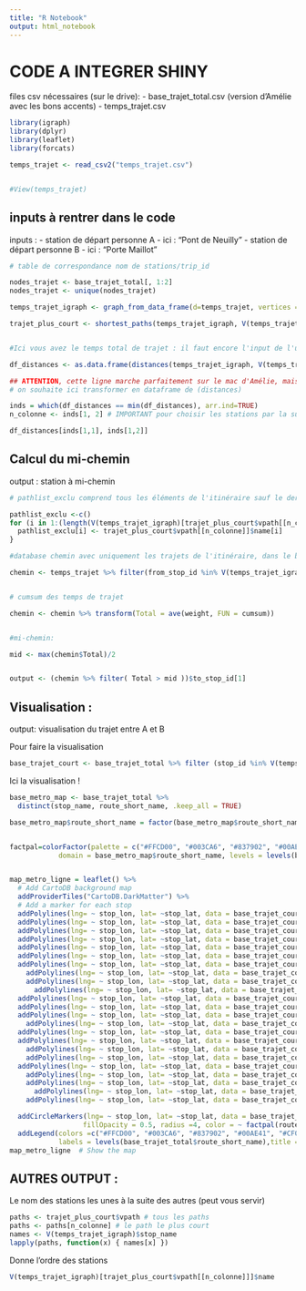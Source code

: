 ```yaml
---
title: "R Notebook"
output: html_notebook
---
```


# CODE A INTEGRER SHINY


files csv nécessaires (sur le drive):
- base_trajet_total.csv (version d'Amélie avec les bons accents)
- temps_trajet.csv


```r
library(igraph)
library(dplyr)
library(leaflet)
library(forcats)

temps_trajet <- read_csv2("temps_trajet.csv")


#View(temps_trajet)


```

## inputs à rentrer dans le code

inputs :
- station de départ personne A - ici : "Pont de Neuilly"
- station de départ personne B - ici : "Porte Maillot"



```r
# table de correspondance nom de stations/trip_id

nodes_trajet <- base_trajet_total[, 1:2]
nodes_trajet <- unique(nodes_trajet)

temps_trajet_igraph <- graph_from_data_frame(d=temps_trajet, vertices = nodes_trajet, directed = T)

trajet_plus_court <- shortest_paths(temps_trajet_igraph, V(temps_trajet_igraph)[stop_name =="Pont de Neuilly"], to = V(temps_trajet_igraph)[stop_name =="Porte Maillot"], output = "vpath")


#Ici vous avez le temps total de trajet : il faut encore l'input de l'utilisateur

df_distances <- as.data.frame(distances(temps_trajet_igraph, V(temps_trajet_igraph)[stop_name == "Pont de Neuilly"], to = V(temps_trajet_igraph)[stop_name =="Porte Maillot"]))

## ATTENTION, cette ligne marche parfaitement sur le mac d'Amélie, mais pas sur mon PC (on soupçonne un pb de type sur l'output de distance())
# on souhaite ici transformer en dataframe de (distances)

inds = which(df_distances == min(df_distances), arr.ind=TRUE)
n_colonne <- inds[1, 2] # IMPORTANT pour choisir les stations par la suite

df_distances[inds[1,1], inds[1,2]]

```



## Calcul du mi-chemin

output : station à mi-chemin


```r

# pathlist_exclu comprend tous les éléments de l'itinéraire sauf le dernier (1ère colonne de chemin)

pathlist_exclu <-c()
for (i in 1:(length(V(temps_trajet_igraph)[trajet_plus_court$vpath[[n_colonne]]]$name)-1)){
  pathlist_exclu[i] <- trajet_plus_court$vpath[[n_colonne]]$name[i]
}

#database chemin avec uniquement les trajets de l'itinéraire, dans le bon sens

chemin <- temps_trajet %>% filter(from_stop_id %in% V(temps_trajet_igraph)[trajet_plus_court$vpath[[n_colonne]]]$name, to_stop_id %in% V(temps_trajet_igraph)[trajet_plus_court$vpath[[n_colonne]]]$name) %>% slice(match(pathlist_exclu, from_stop_id))


# cumsum des temps de trajet

chemin <- chemin %>% transform(Total = ave(weight, FUN = cumsum))


#mi-chemin:

mid <- max(chemin$Total)/2


output <- (chemin %>% filter( Total > mid ))$to_stop_id[1]
```



## Visualisation :

output: visualisation du trajet entre A et B


Pour faire la visualisation 
```r
base_trajet_court <- base_trajet_total %>% filter (stop_id %in% V(temps_trajet_igraph)[trajet_plus_court$vpath[[n_colonne]]]$name )
```

Ici la visualisation ! 
```r

base_metro_map <- base_trajet_total %>%
  distinct(stop_name, route_short_name, .keep_all = TRUE)

base_metro_map$route_short_name = factor(base_metro_map$route_short_name)


factpal=colorFactor(palette = c("#FFCD00", "#003CA6", "#837902", "#00AE41", "#CF009E", "#FF7E2E", "#6ECA97", "#FA9ABA", "#6ECA97", "#E19BDF", "#B6BD00", "#C9910D", "#704B1C", "#007852", "#6EC4E8", "#62259D", "#E2231A", "#7BA3DC"), 
            domain = base_metro_map$route_short_name, levels = levels(base_metro_map$route_short_name), ordered = TRUE, na.color = "#808080", alpha = FALSE)


map_metro_ligne = leaflet() %>%
  # Add CartoDB background map
  addProviderTiles("CartoDB.DarkMatter") %>%  
  # Add a marker for each stop
  addPolylines(lng= ~ stop_lon, lat= ~stop_lat, data = base_trajet_court %>% filter(route_short_name== 1, direction_id ==0), group = ~ route_id, weight = 2,  fillOpacity = 0.5, color = "#FFCD00")%>%
  addPolylines(lng= ~ stop_lon, lat= ~stop_lat, data = base_trajet_court %>% filter(route_short_name== 2, direction_id ==0), group = ~ route_id, weight = 2,  fillOpacity = 0.5, color = "#003CA6")%>%
  addPolylines(lng= ~ stop_lon, lat= ~stop_lat, data = base_trajet_court %>% filter(route_short_name== 3, direction_id ==0), group = ~ route_id, weight = 2,  fillOpacity = 0.5, color = "#837902")%>%
  addPolylines(lng= ~ stop_lon, lat= ~stop_lat, data = base_trajet_court %>% filter(route_short_name== "3B", direction_id ==0), group = ~ route_id, weight = 2,  fillOpacity = 0.5, color = "#00AE41")%>%
  addPolylines(lng= ~ stop_lon, lat= ~stop_lat, data = base_trajet_court %>% filter(route_short_name== 4, direction_id ==0), group = ~ route_id, weight = 2,  fillOpacity = 0.5, color = "#CF009E")%>%
  addPolylines(lng= ~ stop_lon, lat= ~stop_lat, data = base_trajet_court %>% filter(route_short_name== 5, direction_id ==0), group = ~ route_id, weight = 2,  fillOpacity = 0.5, color = "#FF7E2E")%>%
  addPolylines(lng= ~ stop_lon, lat= ~stop_lat, data = base_trajet_court %>% filter(route_short_name== 6, direction_id ==0), group = ~ route_id, weight = 2,  fillOpacity = 0.5, color = "#6ECA97")%>%
    addPolylines(lng= ~ stop_lon, lat= ~stop_lat, data = base_trajet_court %>% filter(route_short_name== 7, trip_short_name ==101), group = ~ route_id, weight = 2,  fillOpacity = 0.5, color = "#FA9ABA")%>%
    addPolylines(lng= ~ stop_lon, lat= ~stop_lat, data = base_trajet_court %>% filter(route_short_name== 7, trip_short_name ==201), group = ~ route_id, weight = 2,  fillOpacity = 0.5, color = "#FA9ABA")%>%
      addPolylines(lng= ~ stop_lon, lat= ~stop_lat, data = base_trajet_court %>% filter(route_short_name== "7B", trip_short_name ==101), group = ~ route_id, weight = 2,  fillOpacity = 0.5, color = "#6ECA97")%>%
  addPolylines(lng= ~ stop_lon, lat= ~stop_lat, data = base_trajet_court %>% filter(route_short_name== "7B", trip_short_name ==201), group = ~ route_id, weight = 2,  fillOpacity = 0.5, color = "#6ECA97")%>%
  addPolylines(lng= ~ stop_lon, lat= ~stop_lat, data = base_trajet_court %>% filter(route_short_name== 8, direction_id ==0), group = ~ route_id, weight = 2,  fillOpacity = 0.5, color = "#E19BDF")%>%
  addPolylines(lng= ~ stop_lon, lat= ~stop_lat, data = base_trajet_court %>% filter(route_short_name== 9, direction_id ==0), group = ~ route_id, weight = 2,  fillOpacity = 0.5, color = "#B6BD00")%>%
    addPolylines(lng= ~ stop_lon, lat= ~stop_lat, data = base_trajet_court %>% filter(route_short_name== 10), group = ~ route_id, weight = 2,  fillOpacity = 0.5, color = "#C9910D")%>%
  addPolylines(lng= ~ stop_lon, lat= ~stop_lat, data = base_trajet_court %>% filter(route_short_name== 11, direction_id ==0), group = ~ route_id, weight = 2,  fillOpacity = 0.5, color = "#704B1C")%>%
  addPolylines(lng= ~ stop_lon, lat= ~stop_lat, data = base_trajet_court %>% filter(route_short_name== 12, direction_id ==0), group = ~ route_id, weight = 2,  fillOpacity = 0.5, color = "#007852")%>%
    addPolylines(lng= ~ stop_lon, lat= ~stop_lat, data = base_trajet_court %>% filter(route_short_name== 13, trip_short_name ==101), group = ~ route_id, weight = 2,  fillOpacity = 0.5, color = "#6EC4E8")%>%
    addPolylines(lng= ~ stop_lon, lat= ~stop_lat, data = base_trajet_court %>% filter(route_short_name== 13, trip_short_name ==102), group = ~ route_id, weight = 2,  fillOpacity = 0.5, color = "#6EC4E8")%>%
  addPolylines(lng= ~ stop_lon, lat= ~stop_lat, data = base_trajet_court %>% filter(route_short_name== 14, direction_id ==0), group = ~ route_id, weight = 2,  fillOpacity = 0.5, color = "#62259D")%>%
    addPolylines(lng= ~ stop_lon, lat= ~stop_lat, data = base_trajet_court %>% filter(route_short_name== "A", trip_headsign == "NELY"), group = ~ route_id, weight = 2,  fillOpacity = 0.5, color = "#E2231A")%>%
    addPolylines(lng= ~ stop_lon, lat= ~stop_lat, data = base_trajet_court %>% filter(route_short_name== "A", trip_headsign == "QIKY"), group = ~ route_id, weight = 2,  fillOpacity = 0.5, color = "#E2231A")%>%
      addPolylines(lng= ~ stop_lon, lat= ~stop_lat, data = base_trajet_court %>% filter(route_short_name== "B", trip_headsign == "SOIR"), group = ~ route_id, weight = 2,  fillOpacity = 0.5, color = "#7BA3DC")%>%
    addPolylines(lng= ~ stop_lon, lat= ~stop_lat, data = base_trajet_court %>% filter(route_short_name== "B", trip_headsign == "KOCQ"), group = ~ route_id, weight = 2,  fillOpacity = 0.5, color = "#7BA3DC")%>%

  addCircleMarkers(lng= ~ stop_lon, lat= ~stop_lat, data = base_trajet_court, stroke = FALSE, 
                  fillOpacity = 0.5, radius =4, color = ~ factpal(route_short_name)) %>% 
  addLegend(colors =c("#FFCD00", "#003CA6", "#837902", "#00AE41", "#CF009E", "#FF7E2E", "#6ECA97", "#FA9ABA", "#6ECA97", "#E19BDF", "#B6BD00", "#C9910D", "#704B1C", "#007852", "#6EC4E8", "#62259D", "#E2231A", "#7BA3DC"),
            labels = levels(base_trajet_total$route_short_name),title = "Metro line Paris")
map_metro_ligne  # Show the map
```







## AUTRES OUTPUT :

Le nom des stations les unes à la suite des autres (peut vous servir)
```r
paths <- trajet_plus_court$vpath # tous les paths 
paths <- paths[n_colonne] # le path le plus court 
names <- V(temps_trajet_igraph)$stop_name
lapply(paths, function(x) { names[x] })
```

Donne l'ordre des stations 
```r
V(temps_trajet_igraph)[trajet_plus_court$vpath[[n_colonne]]]$name
```




